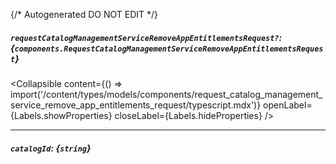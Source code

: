 {/* Autogenerated DO NOT EDIT  */}

##### `requestCatalogManagementServiceRemoveAppEntitlementsRequest?`: *{`components.RequestCatalogManagementServiceRemoveAppEntitlementsRequest`}*

<Collapsible content={() => import('/content/types/models/components/request_catalog_management_service_remove_app_entitlements_request/typescript.mdx')} openLabel={Labels.showProperties} closeLabel={Labels.hideProperties} />


---
##### `catalogId`: *{`string`}*


